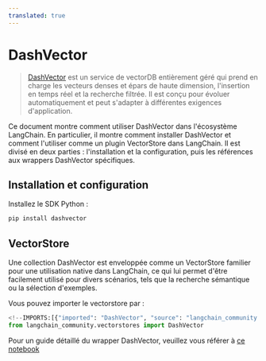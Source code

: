 ```yaml
---
translated: true
---
```


# DashVector

> [DashVector](https://help.aliyun.com/document_detail/2510225.html) est un service de vectorDB entièrement géré qui prend en charge les vecteurs denses et épars de haute dimension, l'insertion en temps réel et la recherche filtrée. Il est conçu pour évoluer automatiquement et peut s'adapter à différentes exigences d'application.

Ce document montre comment utiliser DashVector dans l'écosystème LangChain. En particulier, il montre comment installer DashVector et comment l'utiliser comme un plugin VectorStore dans LangChain.
Il est divisé en deux parties : l'installation et la configuration, puis les références aux wrappers DashVector spécifiques.

## Installation et configuration

Installez le SDK Python :

```bash
pip install dashvector
```

## VectorStore

Une collection DashVector est enveloppée comme un VectorStore familier pour une utilisation native dans LangChain,
ce qui lui permet d'être facilement utilisé pour divers scénarios, tels que la recherche sémantique ou la sélection d'exemples.

Vous pouvez importer le vectorstore par :

```python
<!--IMPORTS:[{"imported": "DashVector", "source": "langchain_community.vectorstores", "docs": "https://api.python.langchain.com/en/latest/vectorstores/langchain_community.vectorstores.dashvector.DashVector.html", "title": "DashVector"}]-->
from langchain_community.vectorstores import DashVector
```

Pour un guide détaillé du wrapper DashVector, veuillez vous référer à [ce notebook](/docs/integrations/vectorstores/dashvector)
